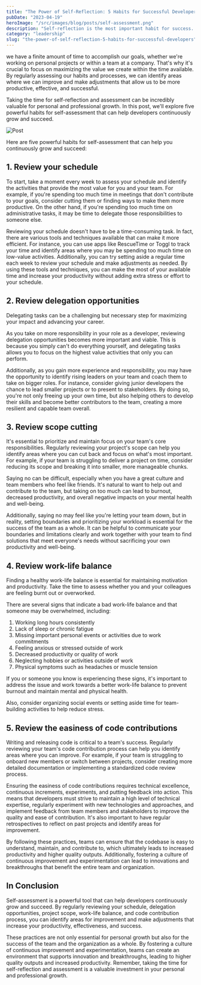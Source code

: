 ```yaml
---
title: "The Power of Self-Reflection: 5 Habits for Successful Developers"
pubDate: "2023-04-19"
heroImage: "/src/images/blog/posts/self-assessment.png"
description: "Self-reflection is the most important habit for success. Five habits for self-assessment to help developers continuously grow and succeed."
category: "leadership"
slug: "the-power-of-self-reflection-5-habits-for-successful-developers"
---
```


we have a finite amount of time to accomplish our goals, whether we're working on personal projects or within a team at a company. That's why it's crucial to focus on maximizing the value we create within the time available. By regularly assessing our habits and processes, we can identify areas where we can improve and make adjustments that allow us to be more productive, effective, and successful.

Taking the time for self-reflection and assessment can be incredibly valuable for personal and professional growth. In this post, we'll explore five powerful habits for self-assessment that can help developers continuously grow and succeed.

![Post](/src/images/blog/posts/self-assessment.png)

Here are five powerful habits for self-assessment that can help you continuously grow and succeed:

1\. Review your schedule
------------------------
To start, take a moment every week to assess your schedule and identify the activities that provide the most value for you and your team. For example, if you're spending too much time in meetings that don't contribute to your goals, consider cutting them or finding ways to make them more productive. On the other hand, if you're spending too much time on administrative tasks, it may be time to delegate those responsibilities to someone else.

Reviewing your schedule doesn't have to be a time-consuming task. In fact, there are various tools and techniques available that can make it more efficient. For instance, you can use apps like RescueTime or Toggl to track your time and identify areas where you may be spending too much time on low-value activities. Additionally, you can try setting aside a regular time each week to review your schedule and make adjustments as needed. By using these tools and techniques, you can make the most of your available time and increase your productivity without adding extra stress or effort to your schedule.

2\. Review delegation opportunities
-----------------------------------
Delegating tasks can be a challenging but necessary step for maximizing your impact and advancing your career.

As you take on more responsibility in your role as a developer, reviewing delegation opportunities becomes more important and viable. This is because you simply can't do everything yourself, and delegating tasks allows you to focus on the highest value activities that only you can perform.

Additionally, as you gain more experience and responsibility, you may have the opportunity to identify rising leaders on your team and coach them to take on bigger roles. For instance, consider giving junior developers the chance to lead smaller projects or to present to stakeholders. By doing so, you're not only freeing up your own time, but also helping others to develop their skills and become better contributors to the team, creating a more resilient and capable team overall.

3\. Review scope cutting
-----------------------
It's essential to prioritize and maintain focus on your team's core responsibilities. Regularly reviewing your project's scope can help you identify areas where you can cut back and focus on what's most important. For example, if your team is struggling to deliver a project on time, consider reducing its scope and breaking it into smaller, more manageable chunks.

Saying no can be difficult, especially when you have a great culture and team members who feel like friends. It's natural to want to help out and contribute to the team, but taking on too much can lead to burnout, decreased productivity, and overall negative impacts on your mental health and well-being.

Additionally, saying no may feel like you're letting your team down, but in reality, setting boundaries and prioritizing your workload is essential for the success of the team as a whole. It can be helpful to communicate your boundaries and limitations clearly and work together with your team to find solutions that meet everyone's needs without sacrificing your own productivity and well-being.

4\. Review work-life balance
---------------------------
Finding a healthy work-life balance is essential for maintaining motivation and productivity. Take the time to assess whether you and your colleagues are feeling burnt out or overworked.

There are several signs that indicate a bad work-life balance and that someone may be overwhelmed, including:

1. Working long hours consistently
2. Lack of sleep or chronic fatigue
3. Missing important personal events or activities due to work commitments
4. Feeling anxious or stressed outside of work
5. Decreased productivity or quality of work
6. Neglecting hobbies or activities outside of work
7. Physical symptoms such as headaches or muscle tension

If you or someone you know is experiencing these signs, it's important to address the issue and work towards a better work-life balance to prevent burnout and maintain mental and physical health.

Also, consider organizing social events or setting aside time for team-building activities to help reduce stress.

5\. Review the easiness of code contributions
---------------------------------------------
Writing and releasing code is critical to a team's success. Regularly reviewing your team's code contribution process can help you identify areas where you can improve. For example, if your team is struggling to onboard new members or switch between projects, consider creating more detailed documentation or implementing a standardized code review process.

Ensuring the easiness of code contributions requires technical excellence, continuous increments, experiments, and putting feedback into action. This means that developers must strive to maintain a high level of technical expertise, regularly experiment with new technologies and approaches, and implement feedback from team members and stakeholders to improve the quality and ease of contribution. It's also important to have regular retrospectives to reflect on past projects and identify areas for improvement.

By following these practices, teams can ensure that the codebase is easy to understand, maintain, and contribute to, which ultimately leads to increased productivity and higher quality outputs. Additionally, fostering a culture of continuous improvement and experimentation can lead to innovations and breakthroughs that benefit the entire team and organization.

In Conclusion
-------------
Self-assessment is a powerful tool that can help developers continuously grow and succeed. By regularly reviewing your schedule, delegation opportunities, project scope, work-life balance, and code contribution process, you can identify areas for improvement and make adjustments that increase your productivity, effectiveness, and success.

These practices are not only essential for personal growth but also for the success of the team and the organization as a whole. By fostering a culture of continuous improvement and experimentation, teams can create an environment that supports innovation and breakthroughs, leading to higher quality outputs and increased productivity. Remember, taking the time for self-reflection and assessment is a valuable investment in your personal and professional growth.

